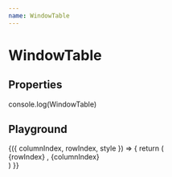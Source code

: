 ```yaml
---
name: WindowTable
---
```




# WindowTable

## Properties

<PropsTable of={WindowTable} />

console.log(WindowTable)

## Playground

<Playground>
    <WindowTable
          width={600}
          height={400}
          columnCount={50}
          rowCount={100}
          rowHeight={50}
          columnWidth={100}
          fixedLeftCount={1}
          fixedRightCount={1}
          fixedTopCount={1}
          fixedBottomCount={1} >
          {({ columnIndex, rowIndex, style }) => {
           return (
       <div className="cell" style={style}>
                      {rowIndex} , {columnIndex}
                    </div>
           )  
          }}
          </WindowTable>
        
</Playground>
